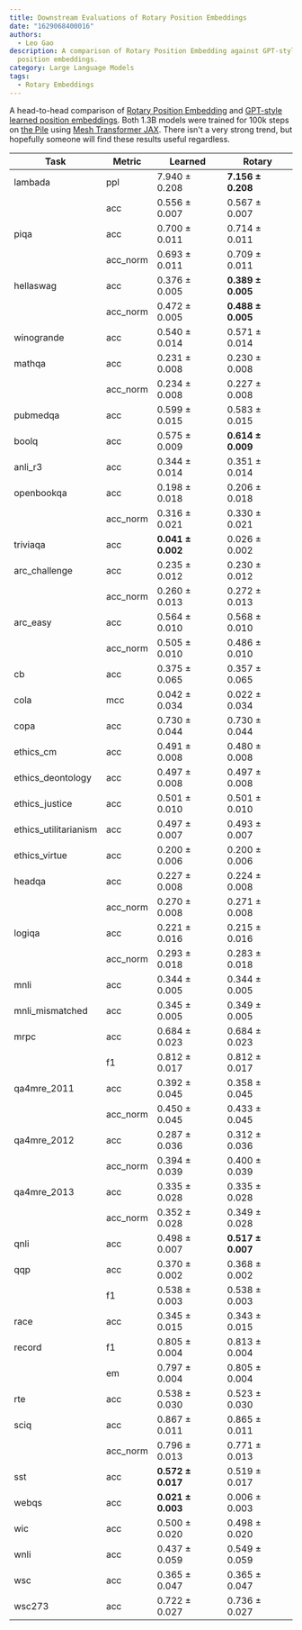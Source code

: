 ```yaml
---
title: Downstream Evaluations of Rotary Position Embeddings
date: "1629068400016"
authors:
  - Leo Gao
description: A comparison of Rotary Position Embedding against GPT-style learned
  position embeddings.
category: Large Language Models
tags:
  - Rotary Embeddings
---
```


A head-to-head comparison of [Rotary Position Embedding](https://arxiv.org/abs/2104.09864) and [GPT-style learned position embeddings](https://s3-us-west-2.amazonaws.com/openai-assets/research-covers/language-unsupervised/language_understanding_paper.pdf). Both 1.3B models were trained for 100k steps on [the Pile](https://pile.eleuther.ai) using [Mesh Transformer JAX](https://github.com/kingoflolz/mesh-transformer-jax). There isn't a very strong trend, but hopefully someone will find these results useful regardless.

| Task                  | Metric   | Learned           | Rotary            |
| --------------------- | -------- | ----------------- | ----------------- |
| lambada               | ppl      | 7.940 ± 0.208     | **7.156 ± 0.208** |
|                       | acc      | 0.556 ± 0.007     | 0.567 ± 0.007     |
| piqa                  | acc      | 0.700 ± 0.011     | 0.714 ± 0.011     |
|                       | acc_norm | 0.693 ± 0.011     | 0.709 ± 0.011     |
| hellaswag             | acc      | 0.376 ± 0.005     | **0.389 ± 0.005** |
|                       | acc_norm | 0.472 ± 0.005     | **0.488 ± 0.005** |
| winogrande            | acc      | 0.540 ± 0.014     | 0.571 ± 0.014     |
| mathqa                | acc      | 0.231 ± 0.008     | 0.230 ± 0.008     |
|                       | acc_norm | 0.234 ± 0.008     | 0.227 ± 0.008     |
| pubmedqa              | acc      | 0.599 ± 0.015     | 0.583 ± 0.015     |
| boolq                 | acc      | 0.575 ± 0.009     | **0.614 ± 0.009** |
| anli_r3               | acc      | 0.344 ± 0.014     | 0.351 ± 0.014     |
| openbookqa            | acc      | 0.198 ± 0.018     | 0.206 ± 0.018     |
|                       | acc_norm | 0.316 ± 0.021     | 0.330 ± 0.021     |
| triviaqa              | acc      | **0.041 ± 0.002** | 0.026 ± 0.002     |
| arc_challenge         | acc      | 0.235 ± 0.012     | 0.230 ± 0.012     |
|                       | acc_norm | 0.260 ± 0.013     | 0.272 ± 0.013     |
| arc_easy              | acc      | 0.564 ± 0.010     | 0.568 ± 0.010     |
|                       | acc_norm | 0.505 ± 0.010     | 0.486 ± 0.010     |
| cb                    | acc      | 0.375 ± 0.065     | 0.357 ± 0.065     |
| cola                  | mcc      | 0.042 ± 0.034     | 0.022 ± 0.034     |
| copa                  | acc      | 0.730 ± 0.044     | 0.730 ± 0.044     |
| ethics_cm             | acc      | 0.491 ± 0.008     | 0.480 ± 0.008     |
| ethics_deontology     | acc      | 0.497 ± 0.008     | 0.497 ± 0.008     |
| ethics_justice        | acc      | 0.501 ± 0.010     | 0.501 ± 0.010     |
| ethics_utilitarianism | acc      | 0.497 ± 0.007     | 0.493 ± 0.007     |
| ethics_virtue         | acc      | 0.200 ± 0.006     | 0.200 ± 0.006     |
| headqa                | acc      | 0.227 ± 0.008     | 0.224 ± 0.008     |
|                       | acc_norm | 0.270 ± 0.008     | 0.271 ± 0.008     |
| logiqa                | acc      | 0.221 ± 0.016     | 0.215 ± 0.016     |
|                       | acc_norm | 0.293 ± 0.018     | 0.283 ± 0.018     |
| mnli                  | acc      | 0.344 ± 0.005     | 0.344 ± 0.005     |
| mnli_mismatched       | acc      | 0.345 ± 0.005     | 0.349 ± 0.005     |
| mrpc                  | acc      | 0.684 ± 0.023     | 0.684 ± 0.023     |
|                       | f1       | 0.812 ± 0.017     | 0.812 ± 0.017     |
| qa4mre_2011           | acc      | 0.392 ± 0.045     | 0.358 ± 0.045     |
|                       | acc_norm | 0.450 ± 0.045     | 0.433 ± 0.045     |
| qa4mre_2012           | acc      | 0.287 ± 0.036     | 0.312 ± 0.036     |
|                       | acc_norm | 0.394 ± 0.039     | 0.400 ± 0.039     |
| qa4mre_2013           | acc      | 0.335 ± 0.028     | 0.335 ± 0.028     |
|                       | acc_norm | 0.352 ± 0.028     | 0.349 ± 0.028     |
| qnli                  | acc      | 0.498 ± 0.007     | **0.517 ± 0.007** |
| qqp                   | acc      | 0.370 ± 0.002     | 0.368 ± 0.002     |
|                       | f1       | 0.538 ± 0.003     | 0.538 ± 0.003     |
| race                  | acc      | 0.345 ± 0.015     | 0.343 ± 0.015     |
| record                | f1       | 0.805 ± 0.004     | 0.813 ± 0.004     |
|                       | em       | 0.797 ± 0.004     | 0.805 ± 0.004     |
| rte                   | acc      | 0.538 ± 0.030     | 0.523 ± 0.030     |
| sciq                  | acc      | 0.867 ± 0.011     | 0.865 ± 0.011     |
|                       | acc_norm | 0.796 ± 0.013     | 0.771 ± 0.013     |
| sst                   | acc      | **0.572 ± 0.017** | 0.519 ± 0.017     |
| webqs                 | acc      | **0.021 ± 0.003** | 0.006 ± 0.003     |
| wic                   | acc      | 0.500 ± 0.020     | 0.498 ± 0.020     |
| wnli                  | acc      | 0.437 ± 0.059     | 0.549 ± 0.059     |
| wsc                   | acc      | 0.365 ± 0.047     | 0.365 ± 0.047     |
| wsc273                | acc      | 0.722 ± 0.027     | 0.736 ± 0.027     |
